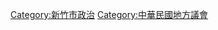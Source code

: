 {{catmore}}
{{commons category|Hsinchu City Council}}

[[Category:新竹市政治|Category:新竹市政治]]
[[Category:中華民國地方議會|Category:中華民國地方議會]]